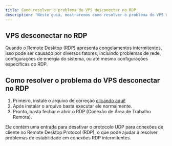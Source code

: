 ```yaml
---
title: Como resolver o problema do VPS desconectar no RDP
description: 'Neste guia, mostraremos como resolver o problema do VPS desconectar no RDP.'
---
```


## VPS desconectar no RDP

Quando o Remote Desktop (RDP) apresenta congelamentos intermitentes, isso pode ser causado por diversos fatores, incluindo problemas de rede, configurações de energia do sistema, ou até mesmo configurações específicas do RDP.

## Como resolver o problema do VPS desconectar no RDP

1. Primeiro, instale o arquivo de correção [clicando aqui!](https://drive.google.com/file/d/1_1g7pFfU-bIGl6hCe_FuAsaxBithVsCV/view?usp=sharing)
2. Após instalar o arquivo basta executar ele normalmente.
3. Pronto, basta fechar e abrir o RDP (Conexão de Área de Trabalho Remota).

<Note>Ele contém uma entrada para desativar o protocolo UDP para conexões de cliente no Remote Desktop Protocol (RDP), o que pode ajudar a resolver problemas de estabilidade em conexões RDP intermitentes. ​</Note>